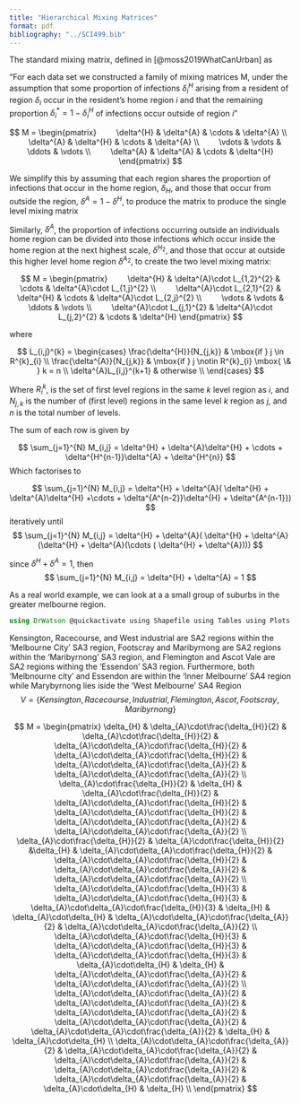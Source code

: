 ```yaml
---
title: "Hierarchical Mixing Matrices"
format: pdf
bibliography: "../SCI499.bib"
---
```


The standard mixing matrix, defined in [@moss2019WhatCanUrban] as

"For each data set we constructed a family of mixing matrices M, under the assumption that some proportion of infections $\delta^{H}_i$ arising from a resident of region $\delta_i$ occur in the resident's home region $i$ and that the remaining proportion $\delta^{*}_i = 1- \delta^{H}_i$ of infections occur outside of region $i$"

$$ M = \begin{pmatrix}         \delta^{H} & \delta^{A} & \cdots & \delta^{A} \\       \delta^{A} & \delta^{H} & \cdots & \delta^{A} \\         \vdots & \vdots & \ddots & \vdots \\         \delta^{A} & \delta^{A} & \cdots & \delta^{H} \end{pmatrix} $$

We simplify this by assuming that each region shares the proportion of infections that occur in the home region, $\delta_{H}$, and those that occur from outside the region, $\delta^{A} = 1 - \delta^{H}$, to produce the matrix to produce the single level mixing matrix

Similarly, $\delta^A$, the proportion of infections occurring outside an individuals home region can be divided into those infections which occur inside the home region at the next highest scale, $\delta^{H_2}$, and those that occur at outside this higher level home region $\delta^{A_2}$, to create the two level mixing matrix:

$$ M = \begin{pmatrix}  
        \delta^{H} & \delta^{A}\cdot L_{1,2}^{2} & \cdots & \delta^{A}\cdot L_{1,j}^{2} \\          
        \delta^{A}\cdot L_{2,1}^{2} & \delta^{H} & \cdots & \delta^{A}\cdot L_{2,j}^{2} \\         \vdots & \vdots & \ddots & \vdots \\         \delta^{A}\cdot L_{j,1}^{2} & \delta^{A}\cdot L_{j,2}^{2} & \cdots & \delta^{H} \end{pmatrix} $$

where

$$ L_{i,j}^{k} = \begin{cases} 
 \frac{\delta^{H}}{N_{j,k}} & \mbox{if } j \in R^{k}_{i} \\ 
\frac{\delta^{A}}{N_{j,k}} & \mbox{if } j \notin R^{k}_{i} \mbox{ \& } k = n \\
\delta^{A}L_{i,j}^{k+1} & otherwise  \\
\end{cases} $$

Where $R_{i}^{k}$, is the set of first level regions in the same $k$ level region as $i$, and $N_{j,k}$ is the number of (first level) regions in the same level $k$ region as $j$, and $n$ is the total number of levels. 

The sum of each row is given by

$$
\sum_{j=1}^{N} M_{i,j} = \delta^{H} + \delta^{A}\delta^{H} + \cdots + \delta^{H^{n-1}}\delta^{A} + \delta^{H^{n}}
$$
Which factorises to 


$$
\sum_{j=1}^{N} M_{i,j} = \delta^{H} + \delta^{A}( \delta^{H} + \delta^{A}\delta^{H} +\cdots + \delta^{A^{n-2}}\delta^{H} + \delta^{A^{n-1}})
$$
iteratively until 
$$
\sum_{j=1}^{N} M_{i,j} = \delta^{H} + \delta^{A}( \delta^{H} + \delta^{A}(\delta^{H} + \delta^{A}(\cdots ( \delta^{H} + \delta^{A})))
$$

since $\delta^{H}+ \delta^{A} =1$, then 
$$
\sum_{j=1}^{N} M_{i,j} = \delta^{H} + \delta^{A} = 1
$$

 As a real world example, we can look at a a small group of suburbs in the greater melbourne region.


```julia
using DrWatson @quickactivate using Shapefile using Tables using Plots include(srcdir("SpatialSEIR_module.jl")) using .SpatialSEIRutils.MixingMatrices AUS_SA2_SHP = Shapefile.Table(datadir("ASGS_GDA2020/SA2_2021_AUST_SHP_GDA2020/SA2_2021_AUST_GDA2020.shp")) GMelb_SA2_SHP = Tables.subset(AUS_SA2_SHP, AUS_SA2_SHP.GCC_NAME21 .== "Greater Melbourne") SA_Codes = MixingMatrices.getCodes(GMelb_SA2_SHP) SA2_names = GMelb_SA2_SHP.SA2_NAME21 Demo = Tables.subset(GMelb_SA2_SHP, findall( x -> ( x == "Flemington" || x == "Ascot Vale" || x == "West Melbourne - Industrial" || x == "Flemington Racecourse" || x == "Kensington (Vic.)" || x == "Footscray"|| x == "Maribyrnong"), SA2_names)) SA3_cols = Dict(zip(Demo.SA3_NAME21|>unique, palette(:tab10, Demo.SA3_CODE21|>unique) )) plot(Demo.geometry, color = collect(Demo.SA3_NAME21.|> x -> get(SA3_cols, x, "null"))')
```

Kensington, Racecourse, and West industrial are SA2 regions within the 'Melbourne City' SA3 region, Footscray and Maribyrnong are SA2 regions within the 'Maribyrnong' SA3 region, and Flemington and Ascot Vale are SA2 regions withing the 'Essendon' SA3 region. Furthermore, both 'Melbnourne city' and Essendon are within the 'Inner Melbourne' SA4 region while Marybyrnong lies iside the 'West Melbourne' SA4 Region $$ V = \{Kensington, Racecourse, Industrial, Flemington, Ascot, Footscray, Maribyrnong \} $$

$$ M = \begin{pmatrix} \delta_{H} & \delta_{A}\cdot\frac{\delta_{H}}{2} & \delta_{A}\cdot\frac{\delta_{H}}{2} & \delta_{A}\cdot\delta_{A}\cdot\frac{\delta_{H}}{2} & \delta_{A}\cdot\delta_{A}\cdot\frac{\delta_{H}}{2} & \delta_{A}\cdot\delta_{A}\cdot\frac{\delta_{A}}{2} & \delta_{A}\cdot\delta_{A}\cdot\frac{\delta_{A}}{2} \\ \delta_{A}\cdot\frac{\delta_{H}}{2} & \delta_{H} & \delta_{A}\cdot\frac{\delta_{H}}{2} & \delta_{A}\cdot\delta_{A}\cdot\frac{\delta_{H}}{2} & \delta_{A}\cdot\delta_{A}\cdot\frac{\delta_{H}}{2} & \delta_{A}\cdot\delta_{A}\cdot\frac{\delta_{A}}{2} & \delta_{A}\cdot\delta_{A}\cdot\frac{\delta_{A}}{2} \\ \delta_{A}\cdot\frac{\delta_{H}}{2} & \delta_{A}\cdot\frac{\delta_{H}}{2} &\delta_{H} & \delta_{A}\cdot\delta_{A}\cdot\frac{\delta_{H}}{2} & \delta_{A}\cdot\delta_{A}\cdot\frac{\delta_{H}}{2} & \delta_{A}\cdot\delta_{A}\cdot\frac{\delta_{A}}{2} & \delta_{A}\cdot\delta_{A}\cdot\frac{\delta_{A}}{2} \\ \delta_{A}\cdot\delta_{A}\cdot\frac{\delta_{H}}{3} & \delta_{A}\cdot\delta_{A}\cdot\frac{\delta_{H}}{3} & \delta_{A}\cdot\delta_{A}\cdot\frac{\delta_{H}}{3} & \delta_{H} & \delta_{A}\cdot\delta_{H} & \delta_{A}\cdot\delta_{A}\cdot\frac{\delta_{A}}{2} & \delta_{A}\cdot\delta_{A}\cdot\frac{\delta_{A}}{2} \\ \delta_{A}\cdot\delta_{A}\cdot\frac{\delta_{H}}{3} & \delta_{A}\cdot\delta_{A}\cdot\frac{\delta_{H}}{3} & \delta_{A}\cdot\delta_{A}\cdot\frac{\delta_{H}}{3} & \delta_{A}\cdot\delta_{H} & \delta_{H} & \delta_{A}\cdot\delta_{A}\cdot\frac{\delta_{A}}{2} & \delta_{A}\cdot\delta_{A}\cdot\frac{\delta_{A}}{2} \\ \delta_{A}\cdot\delta_{A}\cdot\frac{\delta_{A}}{2} & \delta_{A}\cdot\delta_{A}\cdot\frac{\delta_{A}}{2} & \delta_{A}\cdot\delta_{A}\cdot\frac{\delta_{A}}{2} & \delta_{A}\cdot\delta_{A}\cdot\frac{\delta_{A}}{2} & \delta_{A}\cdot\delta_{A}\cdot\frac{\delta_{A}}{2} & \delta_{H} & \delta_{A}\cdot\delta_{H} \\ \delta_{A}\cdot\delta_{A}\cdot\frac{\delta_{A}}{2} & \delta_{A}\cdot\delta_{A}\cdot\frac{\delta_{A}}{2} & \delta_{A}\cdot\delta_{A}\cdot\frac{\delta_{A}}{2} & \delta_{A}\cdot\delta_{A}\cdot\frac{\delta_{A}}{2} & \delta_{A}\cdot\delta_{A}\cdot\frac{\delta_{A}}{2} & \delta_{A}\cdot\delta_{H} & \delta_{H} \\ \end{pmatrix} $$